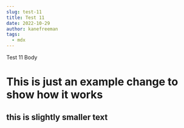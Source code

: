 ```yaml
---
slug: test-11
title: Test 11
date: 2022-10-29
author: kanefreeman
tags:
  - mdx
---
```

Test 11 Body

# This is just an example change to show how it works





## this is slightly smaller text




